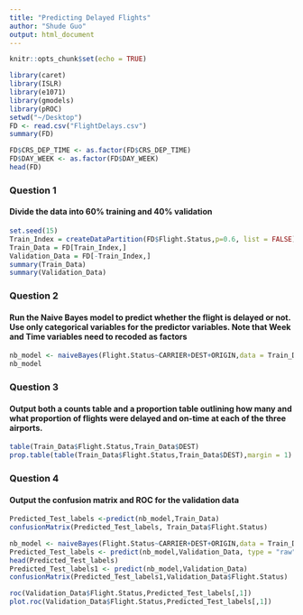 ```yaml
---
title: "Predicting Delayed Flights"
author: "Shude Guo"
output: html_document
---
```


```r
knitr::opts_chunk$set(echo = TRUE)
```

```r
library(caret)
library(ISLR)
library(e1071)
library(gmodels)
library(pROC)
setwd("~/Desktop")
FD <- read.csv("FlightDelays.csv")
summary(FD)
```
```r
FD$CRS_DEP_TIME <- as.factor(FD$CRS_DEP_TIME)
FD$DAY_WEEK <- as.factor(FD$DAY_WEEK)
head(FD)
```

### Question 1
#### Divide the data into 60% training and 40% validation
```r
set.seed(15)
Train_Index = createDataPartition(FD$Flight.Status,p=0.6, list = FALSE)
Train_Data = FD[Train_Index,]
Validation_Data = FD[-Train_Index,]
summary(Train_Data)
summary(Validation_Data)
```

### Question 2
#### Run the Naive Bayes model to predict whether the flight is delayed or not. Use only categorical variables for the predictor variables. Note that Week and Time variables need to recoded as factors
```r
nb_model <- naiveBayes(Flight.Status~CARRIER+DEST+ORIGIN,data = Train_Data)
nb_model
```

### Question 3
#### Output both a counts table and a proportion table outlining how many and what proportion of flights were delayed and on-time at each of the three airports.
```r
table(Train_Data$Flight.Status,Train_Data$DEST)
prop.table(table(Train_Data$Flight.Status,Train_Data$DEST),margin = 1)
```

### Question 4
#### Output the confusion matrix and ROC for the validation data
```r
Predicted_Test_labels <-predict(nb_model,Train_Data)
confusionMatrix(Predicted_Test_labels, Train_Data$Flight.Status)
```
```r
nb_model <- naiveBayes(Flight.Status~CARRIER+DEST+ORIGIN,data = Train_Data)
Predicted_Test_labels <- predict(nb_model,Validation_Data, type = "raw")
head(Predicted_Test_labels)
Predicted_Test_labels1 <- predict(nb_model,Validation_Data)
confusionMatrix(Predicted_Test_labels1,Validation_Data$Flight.Status)

roc(Validation_Data$Flight.Status,Predicted_Test_labels[,1])
plot.roc(Validation_Data$Flight.Status,Predicted_Test_labels[,1])
```
